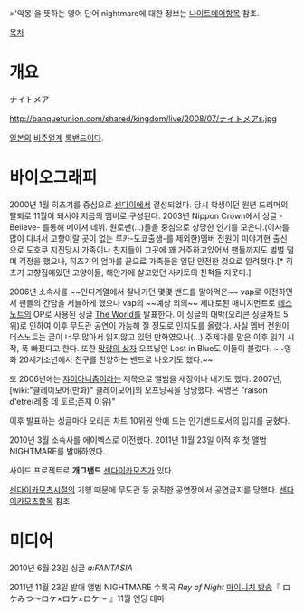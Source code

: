 >'악몽'을 뜻하는 영어 단어  nightmare에 대한 정보는 [[나이트메어]]항목 참조.

[[목차]]

= 개요 =
ナイトメア

http://banquetunion.com/shared/kingdom/live/2008/07/ナイトメアs.jpg

[[일본]]의 [[비주얼계]] [[록밴드]]이다.

= 바이오그래피 =
2000년 1월 히츠기를 중심으로 [[센다이]]에서 결성되었다. 당시 학생이던 원년 드러머의 탈퇴로 11월이 돼서야 지금의 멤버로 구성된다. 2003년 Nippon Crown에서 싱글 -Believe- 를통해 메이져 데뷔. 원로팬(...)들을 중심으로 상당한 인기를 모은다.(이사를 많이 다녀서 고향이랄 곳이 없는 루카-도쿄출생-를 제외한)멤버 전원이 미야기현 출신으로 도호쿠 지진당시 가족이나 친지들이 그곳에 꽤 거주하고있어서 팬들까지도 벌벌 떨며 걱정을 했으나, 히츠기의 엄마를 끝으로 가족들은 일단 안전한 것으로 알려졌다.[* 히츠기 고향집에있던 고양이들, 해안가에 살고있던 사키토의 친척들 지못미.]

2006년 소속사를 ~~인디계열에서 잘나가던 몇몇 밴드를 말아먹은~~ vap로 이전하면서 팬들의 간담을 서늘하게 했으나 vap의 ~~예상 외의~~ 제대로된 매니지먼트로 [[데스노트]]의 OP로 사용된 싱글 [[The World]]를 발표한다. 이 싱글의 대박(오리콘 싱글차트 5위)로 인하여 이후 무도관 공연이 가능해 질 정도로 인지도를 올렸다. 사실 멤버 전원이 데스노트는 글이 너무 많아서 읽지않고 있던 만화였으나(…) 주제가를 맡은 이후 읽기 시작, 푹 빠졌다고 한다. 또한 [[망량의 상자]] 오프닝인 Lost in Blue도 이들이 불렀다. ~~영화 20세기소년에서 친구를 찬양하는 밴드로 나오기도 했다.~~

또 2006년에는 [[쟈이아니즘]]이라는 제목으로 앨범을 세장이나 내기도 했다. 2007년, [wiki:"클레이모어(만화)" 클레이모어]의 오프닝곡을 담당했다. 곡명은 "raison d'etre(레종 데 토르;존재 이유)"

이후 발표하는 싱글마다 오리콘 차트 10위권 안에 드는 인기밴드로서의 입지를 굳혔다.

2010년 3월 소속사를 에이벡스로 이전했다. 2011년 11월 23일 이적 후 첫 앨범 NIGHTMARE를 발매하였다.

사이드 프로젝트로 '''개그밴드''' [[센다이카모츠]]가 있다.

[[센다이카모츠]]시절의 기행 때문에 무도관 등 굵직한 공연장에서 공연금지를 당했다. [[센다이카모츠]]항목 참조.

= 미디어 =
{{{#!html
<iframe title="YouTube video player" width="600" height="368" src="http://www.youtube.com/embed/HVM73nzuxwI" frameborder="0" allowfullscreen></iframe>
}}}
2010년 6월 23일 싱글 ''a:FANTASIA''

{{{#!html
<iframe src="http://player.vimeo.com/video/31829141?title=0&amp;byline=0&amp;portrait=0" width="600" height="338" frameborder="0" webkitAllowFullScreen mozallowfullscreen allowFullScreen></iframe>
}}}
2011년 11월 23일 발매 앨범 NIGHTMARE 수록곡 ''Ray of Night'' [[마이니치 방송]]『 ロケみつ〜ロケ×ロケ×ロケ〜 』11월 엔딩 테마
